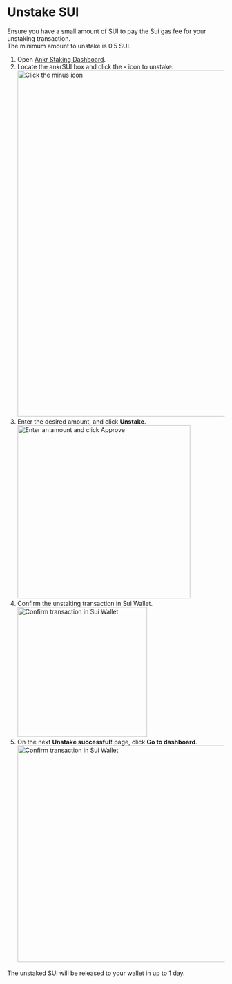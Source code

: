
# Unstake SUI
<Callout type="info">
Ensure you have a small amount of SUI to pay the Sui gas fee for your unstaking transaction.<br/>
    The minimum amount to unstake is 0.5 SUI.
</Callout>

1. Open [Ankr Staking Dashboard](https://www.ankr.com/staking/dashboard/). 
2. Locate the ankrSUI box and click the **-** icon to unstake.
   <img src="/docs/staking/liquid-staking/sui/click-minus-icon.jpg" alt="Click the minus icon" class="responsive-pic" width="800" />
3. Enter the desired amount, and click **Unstake**.
   <img src="/docs/staking/liquid-staking/sui/enter-amount-click-unstake.jpg" alt="Enter an amount and click Approve" class="responsive-pic" width="400" />
6. Confirm the unstaking transaction in Sui Wallet.
   <img src="/docs/staking/liquid-staking/sui/confirm-unstaking-transaction.jpg" alt="Confirm transaction in Sui Wallet" class="responsive-pic" width="300" />
7. On the next **Unstake successful!** page, click **Go to dashboard**.
   <img src="/docs/staking/liquid-staking/sui/unstake-successful.jpg" alt="Confirm transaction in Sui Wallet" class="responsive-pic" width="500" />

<Callout type="success">
    The unstaked SUI will be released to your wallet in up to 1 day.
</Callout>
